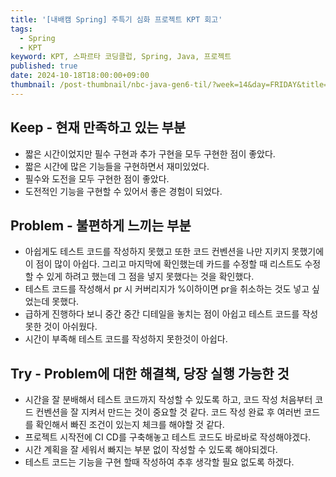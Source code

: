 ```yaml
---
title: '[내배캠 Spring] 주특기 심화 프로젝트 KPT 회고'
tags:
  - Spring
  - KPT
keyword: KPT, 스파르타 코딩클럽, Spring, Java, 프로젝트
published: true
date: 2024-10-18T18:00:00+09:00
thumbnail: /post-thumbnail/nbc-java-gen6-til/?week=14&day=FRIDAY&title=주특기 심화 프로젝트 KPT 회고&showBigTitle=false
---
```


## Keep - 현재 만족하고 있는 부분

- 짧은 시간이었지만 필수 구현과 추가 구현을 모두 구현한 점이 좋았다.
- 짧은 시간에 많은 기능들을 구현하면서 재미있었다.
- 필수와 도전을 모두 구현한 점이 좋았다.
- 도전적인 기능을 구현할 수 있어서 좋은 경험이 되었다.

## Problem - 불편하게 느끼는 부분

- 아쉽게도 테스트 코드를 작성하지 못했고 또한 코드 컨벤션을 나만 지키지 못했기에 이 점이 많이 아쉽다. 그리고 마지막에 확인했는데 카드를 수정할 때 리스트도 수정할 수 있게 하려고 했는데 그 점을 넣지 못했다는 것을 확인했다.
- 테스트 코드를 작성해서 pr 시 커버리지가 %이하이면 pr을 취소하는 것도 넣고 싶었는데 못했다.
- 급하게 진행하다 보니 중간 중간 디테일을 놓치는 점이 아쉽고 테스트 코드를 작성 못한 것이 아쉬웠다.
- 시간이 부족해 테스트 코드를 작성하지 못한것이 아쉽다.

## Try - Problem에 대한 해결책, 당장 실행 가능한 것

- 시간을 잘 분배해서 테스트 코드까지 작성할 수 있도록 하고, 코드 작성 처음부터 코드 컨벤션을 잘 지켜서 만드는 것이 중요할 것 같다. 코드 작성 완료 후 여러번 코드를 확인해서 빠진 조건이 있는지 체크를 해야할 것 같다.
- 프로젝트 시작전에 CI CD를 구축해놓고 테스트 코드도 바로바로 작성해야겠다.
- 시간 계획을 잘 세워서 빠지는 부분 없이 작성할 수 있도록 해야되겠다.
- 테스트 코드는 기능을 구현 할때 작성하여 추후 생각할 필요 없도록 하겠다.
